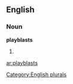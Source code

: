 ==English==

===Noun===
'''playblasts'''

# {{plural of|[[playblast]]}}

[[Category:English plurals]]

[[ar:playblasts]]